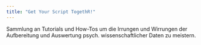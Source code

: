 ```yaml
---
title: "Get Your Script TogethR!"
---
```


Sammlung an Tutorials und How-Tos um die Irrungen und Wirrungen der Aufbereitung und Auswertung psych. wissenschaftlicher Daten zu meistern.

